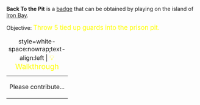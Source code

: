 '''Back To the Pit''' is a [[Badges|badge]] that can be obtained by playing on the island of [[Iron Bay]].

Objective: <big style="color:yellow">Throw 5 tied up guards into the prison pit.</big>

{| class="mw-collapsible mw-collapsed"
|+ style=white-space:nowrap;text-align:left | <big style="color:yellow">💡 Walkthrough</big>
|-
| Please contribute...
|}